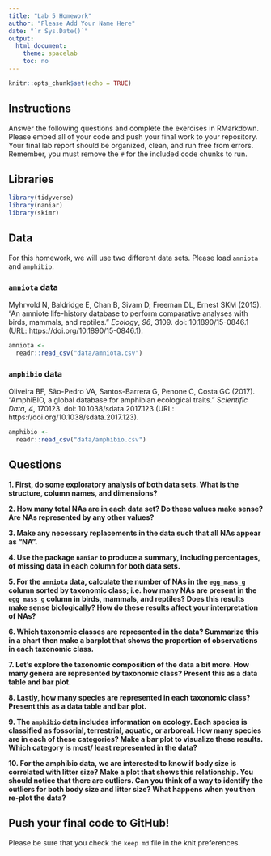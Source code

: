 ```yaml
---
title: "Lab 5 Homework"
author: "Please Add Your Name Here"
date: "`r Sys.Date()`"
output:
  html_document:
    theme: spacelab
    toc: no
---
```


```r
knitr::opts_chunk$set(echo = TRUE)
```

## Instructions
Answer the following questions and complete the exercises in RMarkdown. Please embed all of your code and push your final work to your repository. Your final lab report should be organized, clean, and run free from errors. Remember, you must remove the `#` for the included code chunks to run.  

## Libraries
```r
library(tidyverse)
library(naniar)
library(skimr)
```

## Data
For this homework, we will use two different data sets. Please load `amniota` and `amphibio`.  

### `amniota` data
Myhrvold N, Baldridge E, Chan B, Sivam D, Freeman DL, Ernest SKM (2015). “An amniote life-history
database to perform comparative analyses with birds, mammals, and reptiles.” _Ecology_, *96*, 3109.
doi: 10.1890/15-0846.1 (URL: https://doi.org/10.1890/15-0846.1).
```r
amniota <- 
  readr::read_csv("data/amniota.csv")
```

### `amphibio` data
Oliveira BF, São-Pedro VA, Santos-Barrera G, Penone C, Costa GC (2017). “AmphiBIO, a global database
for amphibian ecological traits.” _Scientific Data_, *4*, 170123. doi: 10.1038/sdata.2017.123 (URL:
https://doi.org/10.1038/sdata.2017.123).
```r
amphibio <- 
  readr::read_csv("data/amphibio.csv")
```

## Questions  
**1. First, do some exploratory analysis of both data sets. What is the structure, column names, and dimensions?**  


**2. How many total NAs are in each data set? Do these values make sense? Are NAs represented by any other values?**   


**3. Make any necessary replacements in the data such that all NAs appear as "NA".**   


**4. Use the package `naniar` to produce a summary, including percentages, of missing data in each column for both data sets.**  


**5. For the `amniota` data, calculate the number of NAs in the `egg_mass_g` column sorted by taxonomic class; i.e. how many NAs are present in the `egg_mass_g` column in birds, mammals, and reptiles? Does this results make sense biologically? How do these results affect your interpretation of NAs?**  


**6. Which taxonomic classes are represented in the data? Summarize this in a chart then make a barplot that shows the proportion of observations in each taxonomic class.**


**7. Let's explore the taxonomic composition of the data a bit more. How many genera are represented by taxonomic class? Present this as a data table and bar plot.**


**8. Lastly, how many species are represented in each taxonomic class? Present this as a data table and bar plot.**


**9. The `amphibio` data includes information on ecology. Each species is classified as fossorial, terrestrial, aquatic, or arboreal. How many species are in each of these categories? Make a bar plot to visualize these results. Which category is most/ least represented in the data?**


**10. For the amphibio data, we are interested to know if body size is correlated with litter size? Make a plot that shows this relationship. You should notice that there are outliers. Can you think of a way to identify the outliers for both body size and litter size? What happens when you then re-plot the data?**


## Push your final code to GitHub!
Please be sure that you check the `keep md` file in the knit preferences. 